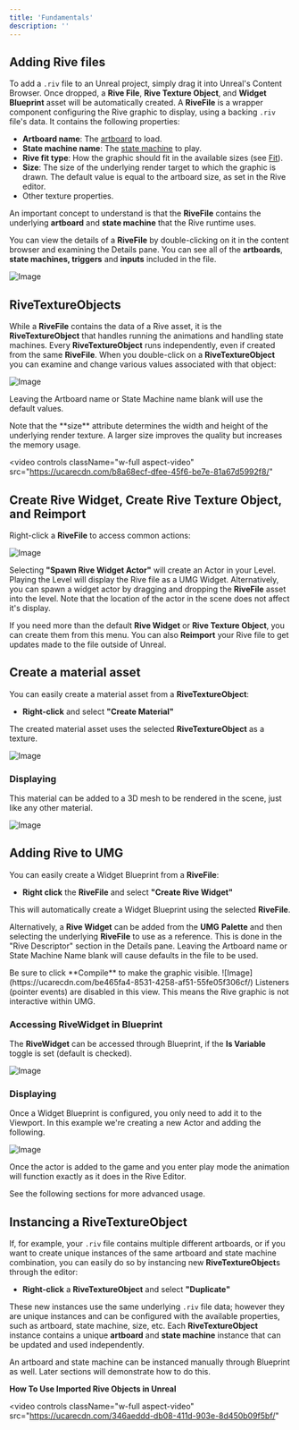 ```yaml
---
title: 'Fundamentals'
description: ''
---
```


## Adding Rive files 

To add a `.riv` file to an Unreal project, simply drag it into Unreal's Content Browser. Once dropped, a **Rive File**, **Rive Texture Object**, and **Widget Blueprint** asset will be automatically created. A **RiveFile** is a wrapper component configuring the Rive graphic to display, using a backing `.riv` file's data. It contains the following properties:

- **Artboard name**: The [artboard](https://rive.app/community/doc/artboards/docYyi4AbIjL) to load.
- **State machine name**: The [state machine](https://rive.app/community/doc/state-machines/docxeznG7iiK) to play.
- **Rive fit type**: How the graphic should fit in the available sizes (see [Fit](https://rive.app/community/doc/layout/docBl81zd1GB)).
- **Size**: The size of the underlying render target to which the graphic is drawn. The default value is equal to the artboard size, as set in the Rive editor.
- Other texture properties.

An important concept to understand is that the **RiveFile** contains the underlying **artboard** and **state machine** that the Rive runtime uses. 

You can view the details of a **RiveFile** by double-clicking on it in the content browser and examining the Details pane. You can see all of the **artboards**, **state machines, triggers** and **inputs** included in the file.

![Image](https://ucarecdn.com/e1a414a2-6b5c-4b44-b5df-902867b329cf/)

## RiveTextureObjects 

While a **RiveFile** contains the data of a Rive asset, it is the **RiveTextureObject** that handles running the animations and handling state machines. Every **RiveTextureObject** runs independently, even if created from the same **RiveFile**. When you double-click on a **RiveTextureObject** you can examine and change various values associated with that object:

![Image](https://ucarecdn.com/23f34841-ad81-4388-b13b-5f0c115e5166/)

Leaving the Artboard name or State Machine name blank will use the default values.

<Note>
 Note that the **size** attribute determines the width and height of the underlying render texture. A larger size improves the quality but increases the memory usage.
</Note>

<video
  controls
  className="w-full aspect-video"
  src="https://ucarecdn.com/b8a68ecf-dfee-45f6-be7e-81a67d5992f8/"
></video>

## Create Rive Widget, Create Rive Texture Object, and Reimport

Right-click a **RiveFile** to access common actions:

![Image](https://ucarecdn.com/5c8cc8e5-751b-4f80-a8c9-10566fc7255a/)

Selecting **"Spawn Rive Widget Actor"** will create an Actor in your Level. Playing the Level will display the Rive file as a UMG Widget. Alternatively, you can spawn a widget actor by dragging and dropping the **RiveFile** asset into the level. Note that the location of the actor in the scene does not affect it's display.

If you need more than the default **Rive Widget** or **Rive Texture Object**, you can create them from this menu.
You can also **Reimport** your Rive file to get updates made to the file outside of Unreal.

## Create a material asset 

You can easily create a material asset from a **RiveTextureObject**:

- **Right-click** and select **"Create Material"**

The created material asset uses the selected **RiveTextureObject** as a texture.

![Image](https://ucarecdn.com/27fe9af0-7bdb-46d9-bd5c-a07fadaca1fe/)

### Displaying

This material can be added to a 3D mesh to be rendered in the scene, just like any other material.

![Image](https://ucarecdn.com/30c746c2-42bc-4cb8-b4f0-c68c2a4d07e6/)

## Adding Rive to UMG

You can easily create a Widget Blueprint from a **RiveFile**:

- **Right click** the **RiveFile** and select **"Create Rive Widget"**

This will automatically create a Widget Blueprint using the selected **RiveFile**.

Alternatively, a **Rive Widget** can be added from the **UMG** **Palette** and then selecting the underlying **RiveFile** to use as a reference. This is done in the "Rive Descriptor" section in the Details pane. Leaving the Artboard name or State Machine Name blank will cause defaults in the file to be used.

<Note>
 Be sure to click **Compile** to make the graphic visible.
</Note>
![Image](https://ucarecdn.com/be465fa4-8531-4258-af51-55fe05f306cf/)

<Note>
 Listeners (pointer events) are disabled in this view. This means the Rive graphic is not interactive within UMG.
</Note>

### Accessing RiveWidget in Blueprint 

The **RiveWidget** can be accessed through Blueprint, if the **Is Variable** toggle is set (default is checked).

![Image](https://ucarecdn.com/b7c73431-6c84-4597-aeea-75e3b76ecddb/)

### Displaying 

Once a Widget Blueprint is configured, you only need to add it to the Viewport. In this example we're creating a new Actor and adding the following.

![Image](https://ucarecdn.com/1213cdfc-ef95-40a7-95f1-6a9fd071e764/)

Once the actor is added to the game and you enter play mode the animation will function exactly as it does in the Rive Editor.

See the following sections for more advanced usage.

## Instancing a RiveTextureObject 

If, for example, your `.riv` file contains multiple different artboards, or if you want to create unique instances of the same artboard and state machine combination, you can easily do so by instancing new **RiveTextureObject**s through the editor:

- **Right-click** a **RiveTextureObject** and select **"Duplicate"**

These new instances use the same underlying `.riv` file data; however they are unique instances and can be configured with the available properties, such as artboard, state machine, size, etc. Each **RiveTextureObject** instance contains a unique **artboard** and **state machine** instance that can be updated and used independently.

An artboard and state machine can be instanced manually through Blueprint as well. Later sections will demonstrate how to do this.

**How To Use Imported Rive Objects in Unreal**

<video
  controls
  className="w-full aspect-video"
  src="https://ucarecdn.com/346aeddd-db08-411d-903e-8d450b09f5bf/"
></video>
